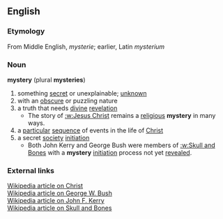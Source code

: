 == English ==
=== Etymology ===
From Middle English, ''mysterie''; earlier, Latin ''mysterium''
=== Noun ===
'''mystery''' (plural '''mysteries''')
# something [[secret]] or unexplainable; [[unknown]]
# with an [[obscure]] or puzzling nature
# a truth that needs [[divine]] [[revelation]]
#*The story of [[:w:Jesus Christ]] remains a [[religious]] '''mystery''' in many ways.
# a [[particular]] [[sequence]] of events in the life of [[:w:Jesus|Christ]]
# a secret [[society]] [[initiation]]
#* Both John Kerry and George Bush were members of [[:w:Skull and Bones]] with a '''mystery''' [[initiation]] process not yet [[revealed]].
=== External links ===
[[:w:Christ|Wikipedia article on Christ]]<br>
[[:w:George W. Bush|Wikipedia article on George W. Bush]]<br>
[[:w:John Kerry|Wikipedia article on John F. Kerry]]<br>
[[:w:Skull and Bones|Wikipedia article on Skull and Bones]]